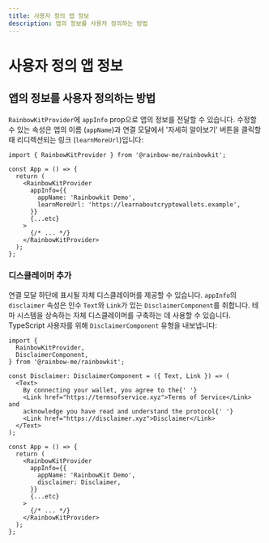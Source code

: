 ```yaml
---
title: 사용자 정의 앱 정보
description: 앱의 정보를 사용자 정의하는 방법
---
```


# 사용자 정의 앱 정보

## 앱의 정보를 사용자 정의하는 방법

`RainbowKitProvider`에 `appInfo` prop으로 앱의 정보를 전달할 수 있습니다. 수정할 수 있는 속성은 앱의 이름 (`appName`)과 연결 모달에서 '자세히 알아보기' 버튼을 클릭할 때 리디렉션되는 링크 (`learnMoreUrl`)입니다:

```tsx
import { RainbowKitProvider } from '@rainbow-me/rainbowkit';

const App = () => {
  return (
    <RainbowKitProvider
      appInfo={{
        appName: 'Rainbowkit Demo',
        learnMoreUrl: 'https://learnaboutcryptowallets.example',
      }}
      {...etc}
    >
      {/* ... */}
    </RainbowKitProvider>
  );
};
```

### 디스클레이머 추가

연결 모달 하단에 표시될 자체 디스클레이머를 제공할 수 있습니다. `appInfo`의 `disclaimer` 속성은 인수 `Text`와 `Link`가 있는 `DisclaimerComponent`를 취합니다. 테마 시스템을 상속하는 자체 디스클레이머를 구축하는 데 사용할 수 있습니다. TypeScript 사용자를 위해 `DisclaimerComponent` 유형을 내보냅니다:

```tsx
import {
  RainbowKitProvider,
  DisclaimerComponent,
} from '@rainbow-me/rainbowkit';

const Disclaimer: DisclaimerComponent = ({ Text, Link }) => (
  <Text>
    By connecting your wallet, you agree to the{' '}
    <Link href="https://termsofservice.xyz">Terms of Service</Link> and
    acknowledge you have read and understand the protocol{' '}
    <Link href="https://disclaimer.xyz">Disclaimer</Link>
  </Text>
);

const App = () => {
  return (
    <RainbowKitProvider
      appInfo={{
        appName: 'RainbowKit Demo',
        disclaimer: Disclaimer,
      }}
      {...etc}
    >
      {/* ... */}
    </RainbowKitProvider>
  );
};
```
